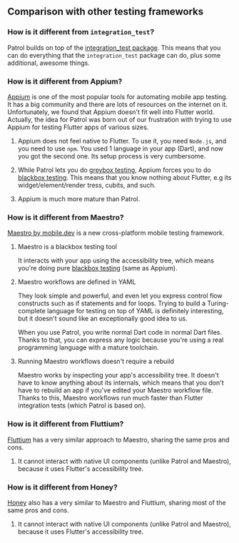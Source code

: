 ## Comparison with other testing frameworks

### How is it different from `integration_test`?

Patrol builds on top of the [integration_test package][integration_test]. This
means that you can do everything that the `integration_test` package can do,
plus some additional, awesome things.

### How is it different from Appium?

[Appium][appium] is one of the most popular tools for automating mobile app
testing. It has a big community and there are lots of resources on the internet
on it. Unfortunately, we found that Appium doesn't fit well into Flutter world.
Actually, the idea for Patrol was born out of our frustration with trying to use
Appium for testing Flutter apps of various sizes.

1. Appium does not feel native to Flutter. To use it, you need `Node.js`, and
   you need to use `npm`. You used 1 language in your app (Dart), and now you
   got the second one. Its setup process is very cumbersome.

1. While Patrol lets you do [greybox testing][greybox], Appium forces you to do
   [blackbox testing][blackbox]. This means that you know nothing about Flutter,
   e.g its widget/element/render tress, cubits, and such.

1. Appium is much more mature than Patrol.

### How is it different from Maestro?

[Maestro by mobile.dev][evil_maestro] is a new cross-platform mobile testing
framework.

1. Maestro is a blackbox testing tool

   It interacts with your app using the accessibility tree, which means you're
   doing pure [blackbox testing][blackbox] (same as Appium).

1. Maestro workflows are defined in YAML

   They look simple and powerful, and even let you express control flow
   constructs such as if statements and for loops. Trying to build a
   Turing-complete language for testing on top of YAML is definitely
   interesting, but it doesn't sound like an exceptionally good idea to us.

   When you use Patrol, you write normal Dart code in normal Dart files. Thanks
   to that, you can express any logic because you're using a real programming
   language with a mature toolchain.

1. Running Maestro workflows doesn't require a rebuild

   Maestro works by inspecting your app's accessibility tree. It doesn't have to
   know anything about its internals, which means that you don't have to rebuild
   an app if you've edited your Maestro workflow file. Thanks to this, Maestro
   workflows run much faster than Flutter integration tests (which Patrol is
   based on).

### How is it different from Fluttium?

[Fluttium][fluttium] has a very similar approach to Maestro, sharing the same
pros and cons.

1. It cannot interact with native UI components (unlike Patrol and Maestro),
   because it uses Flutter's accessibility tree.

### How is it different from Honey?

[Honey][honey] also has a very similar to Maestro and Fluttium, sharing most of
the same pros and cons.

1. It cannot interact with native UI components (unlike Patrol and Maestro),
   because it uses Flutter's accessibility tree.

[appium]: https://appium.io
[evil_maestro]: https://maestro.mobile.dev
[evil_maestro_ifs]: https://maestro.mobile.dev/advanced/conditions
[evil_maestro_fors]: https://maestro.mobile.dev/advanced/loops
[greybox]: https://en.wikipedia.org/wiki/Gray_box_testing
[blackbox]: https://en.wikipedia.org/wiki/Black-box_testing
[integration_test]: https://github.com/flutter/flutter/tree/master/packages/integration_test
[fluttium]: https://fluttium.dev/
[honey]: https://github.com/clickup/honey

